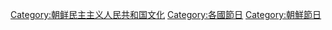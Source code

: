 [[Category:朝鲜民主主义人民共和国文化|Category:朝鲜民主主义人民共和国文化]]
[[Category:各國節日|Category:各國節日]]
[[Category:朝鮮節日|Category:朝鮮節日]]
